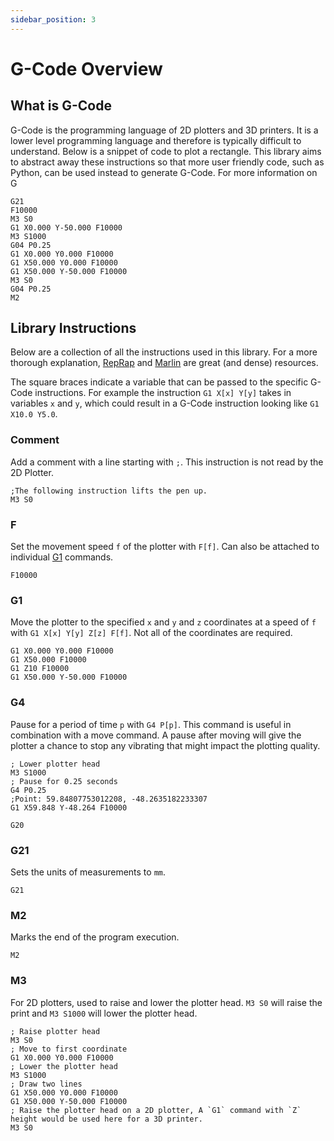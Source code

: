 ```yaml
---
sidebar_position: 3
---
```


# G-Code Overview

## What is G-Code


G-Code is the programming language of 2D plotters and 3D printers. It is a lower level programming language and therefore is typically difficult to understand. Below is a snippet of code to plot a rectangle. This library aims to abstract away these instructions so that more user friendly code, such as Python, can be used instead to generate G-Code. For more information on G

``` gcode
G21
F10000
M3 S0
G1 X0.000 Y-50.000 F10000
M3 S1000
G04 P0.25
G1 X0.000 Y0.000 F10000
G1 X50.000 Y0.000 F10000
G1 X50.000 Y-50.000 F10000
M3 S0
G04 P0.25
M2
```

## Library Instructions

Below are a collection of all the instructions used in this library. For a more thorough explanation, [RepRap](https://reprap.org/wiki/G-code) and [Marlin](https://marlinfw.org/meta/gcode/) are great (and dense) resources. 

The square braces indicate a variable that can be passed to the specific G-Code instructions. For example the instruction `G1 X[x] Y[y]` takes in variables `x` and `y`, which could result in a G-Code instruction looking like `G1 X10.0 Y5.0`.

### Comment

Add a comment with a line starting with `;`. This instruction is not read by the 2D Plotter.

```gcode
;The following instruction lifts the pen up.
M3 S0
```

### F

Set the movement speed `f` of the plotter with `F[f]`. Can also be attached to individual [G1](#g1) commands. 

```gcode
F10000
```

### G1

 Move the plotter to the specified `x` and `y` and `z` coordinates at a speed of `f` with `G1 X[x] Y[y] Z[z] F[f]`. Not all of the coordinates are required. 

```gcode
G1 X0.000 Y0.000 F10000
G1 X50.000 F10000
G1 Z10 F10000
G1 X50.000 Y-50.000 F10000
```

### G4

Pause for a period of time `p` with `G4 P[p]`. This command is useful in combination with a move command. A pause after moving will give the plotter a chance to stop any vibrating that might impact the plotting quality. 

```gcode
; Lower plotter head
M3 S1000
; Pause for 0.25 seconds
G4 P0.25
;Point: 59.84807753012208, -48.2635182233307
G1 X59.848 Y-48.264 F10000
```

```gcode
G20
```

### G21

Sets the units of measurements to `mm`.

```gcode
G21
```

### M2 

Marks the end of the program execution.

```gcode
M2
```

### M3

For 2D plotters, used to raise and lower the plotter head. `M3 S0` will raise the print and `M3 S1000` will lower the plotter head.

```gcode
; Raise plotter head
M3 S0
; Move to first coordinate
G1 X0.000 Y0.000 F10000
; Lower the plotter head
M3 S1000
; Draw two lines
G1 X50.000 Y0.000 F10000
G1 X50.000 Y-50.000 F10000
; Raise the plotter head on a 2D plotter, A `G1` command with `Z` height would be used here for a 3D printer.
M3 S0
```

